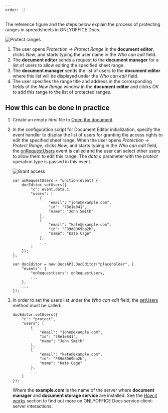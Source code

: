 ```yaml
---
order: -2
---
```

The reference figure and the steps below explain the process of protecting ranges in spreadsheets in ONLYOFFICE Docs.

![Protect ranges](/content/img/editor/protect-ranges-scheme.svg)

1. The user opens *Protection -> Protect Range* in the **document editor**, clicks *New*, and starts typing the user name in the *Who can edit* field.
2. The **document editor** sends a request to the **document manager** for a list of users to allow editing the specified sheet range.
3. The **document manager** sends the list of users to the **document editor** where this list will be displayed under the *Who can edit* field.
4. The user specifies the range title and address in the corresponding fields of the *New Range* window in the **document editor** and clicks *OK* to add this range to the list of protected ranges.

## How this can be done in practice

1. Create an empty *html* file to [Open the document](/editors/open#apply).

2. In the configuration script for Document Editor initialization, specify the event handler to display the list of users for granting the access rights to edit the specified sheet range. When the user opens *Protection -> Protect Range*, clicks *New*, and starts typing in the *Who can edit* field, the [onRequestUsers](/editors/config/events#onRequestUsers) event is called and the user can select other users to allow them to edit this range. The *data.c* parameter with the *protect* operation type is passed in this event.

   ![Grant access](/content/img/editor/protect-range.png)

   ```
   var onRequestUsers = function(event) {
       docEditor.setUsers({
           "c": event.data.c,
           "users": [
               {
                   "email": "john@example.com",
                   "id": "78e1e841",
                   "name": "John Smith"
               },
               {
                   "email": "kate@example.com",
                   "id": "F89d8069ba2b",
                   "name": "Kate Cage"
               },
               ...
           ]
       });
   };

   var docEditor = new DocsAPI.DocEditor("placeholder", {
       "events": {
           "onRequestUsers": onRequestUsers,
           ...
       },
       ...
   });
   ```

3. In order to set the users list under the *Who can edit* field, the [setUsers](/editors/methods#setUsers) method must be called:

   ```
   docEditor.setUsers({
       "c": "protect",
       "users": [
           {
               "email": "john@example.com",
               "id": "78e1e841",
               "name": "John Smith"
           },
           {
               "email": "kate@example.com",
               "id": "F89d8069ba2b",
               "name": "Kate Cage"
           },
           ...
       ]
   });
   ```

   Where the **example.com** is the name of the server where **document manager** and **document storage service** are installed. See the [How it works](/editors/howitworks) section to find out more on ONLYOFFICE Docs service client-server interactions.
